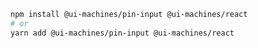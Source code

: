 ```bash
npm install @ui-machines/pin-input @ui-machines/react
# or
yarn add @ui-machines/pin-input @ui-machines/react
```
